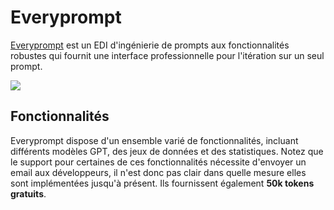 
# Everyprompt 

[Everyprompt](https://www.everyprompt.com) est un EDI d'ingénierie de prompts aux fonctionnalités robustes qui fournit une interface professionnelle pour l'itération sur un seul prompt.

<div style={{ textAlign: "center" }}>
  <Image
    src="/docs/assets/tooling/everyprompt.webp"
    width={2866}
    height={1590}
    style={{ width: "750px", margin: "auto" }}
  />
</div>

## Fonctionnalités

Everyprompt dispose d'un ensemble varié de fonctionnalités, incluant différents modèles GPT, des jeux de données et des statistiques. Notez que le support pour certaines de ces fonctionnalités nécessite d'envoyer un email aux développeurs, il n'est donc pas clair dans quelle mesure elles sont implémentées jusqu'à présent. Ils fournissent également **50k tokens gratuits**.
